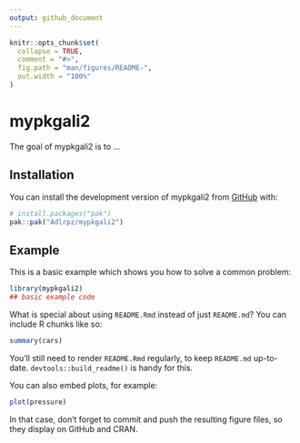 ```yaml
---
output: github_document
---
```


<!-- README.md is generated from README.Rmd. Please edit that file -->

```r
knitr::opts_chunk$set(
  collapse = TRUE,
  comment = "#>",
  fig.path = "man/figures/README-",
  out.width = "100%"
)
```

# mypkgali2

<!-- badges: start -->
<!-- badges: end -->

The goal of mypkgali2 is to ...

## Installation

You can install the development version of mypkgali2 from [GitHub](https://github.com/) with:

``` r
# install.packages("pak")
pak::pak("Adlrpz/mypkgali2")
```

## Example

This is a basic example which shows you how to solve a common problem:

```r
library(mypkgali2)
## basic example code
```

What is special about using `README.Rmd` instead of just `README.md`? You can include R chunks like so:

```r
summary(cars)
```

You'll still need to render `README.Rmd` regularly, to keep `README.md` up-to-date. `devtools::build_readme()` is handy for this.

You can also embed plots, for example:

```r
plot(pressure)
```

In that case, don't forget to commit and push the resulting figure files, so they display on GitHub and CRAN.
